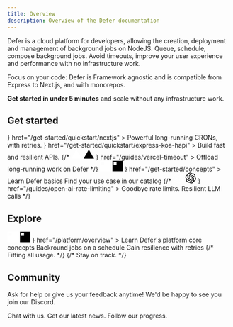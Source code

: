 ```yaml
---
title: Overview
description: Overview of the Defer documentation
---
```


Defer is a cloud platform for developers, allowing the creation, deployment and management of background jobs on NodeJS.
Queue, schedule, compose background jobs. Avoid timeouts, improve your user experience and performance with no infrastructure work.

Focus on your code: Defer is Framework agnostic and is compatible from Express to Next.js, and with monorepos.

**Get started in under 5 minutes** and scale without any infrastructure work.

## Get started

<CardGroup cols={2}>
  <Card
    title="Set up with Next.js"
    icon={
      <svg
        className="fill"
        width="24"
        height="24"
        viewBox=".5 -.2 1023 1024.1"
        xmlns="http://www.w3.org/2000/svg"
      >
        <path d="m478.5.6c-2.2.2-9.2.9-15.5 1.4-145.3 13.1-281.4 91.5-367.6 212-48 67-78.7 143-90.3 223.5-4.1 28.1-4.6 36.4-4.6 74.5s.5 46.4 4.6 74.5c27.8 192.1 164.5 353.5 349.9 413.3 33.2 10.7 68.2 18 108 22.4 15.5 1.7 82.5 1.7 98 0 68.7-7.6 126.9-24.6 184.3-53.9 8.8-4.5 10.5-5.7 9.3-6.7-.8-.6-38.3-50.9-83.3-111.7l-81.8-110.5-102.5-151.7c-56.4-83.4-102.8-151.6-103.2-151.6-.4-.1-.8 67.3-1 149.6-.3 144.1-.4 149.9-2.2 153.3-2.6 4.9-4.6 6.9-8.8 9.1-3.2 1.6-6 1.9-21.1 1.9h-17.3l-4.6-2.9c-3-1.9-5.2-4.4-6.7-7.3l-2.1-4.5.2-200.5.3-200.6 3.1-3.9c1.6-2.1 5-4.8 7.4-6.1 4.1-2 5.7-2.2 23-2.2 20.4 0 23.8.8 29.1 6.6 1.5 1.6 57 85.2 123.4 185.9s157.2 238.2 201.8 305.7l81 122.7 4.1-2.7c36.3-23.6 74.7-57.2 105.1-92.2 64.7-74.3 106.4-164.9 120.4-261.5 4.1-28.1 4.6-36.4 4.6-74.5s-.5-46.4-4.6-74.5c-27.8-192.1-164.5-353.5-349.9-413.3-32.7-10.6-67.5-17.9-106.5-22.3-9.6-1-75.7-2.1-84-1.3zm209.4 309.4c4.8 2.4 8.7 7 10.1 11.8.8 2.6 1 58.2.8 183.5l-.3 179.8-31.7-48.6-31.8-48.6v-130.7c0-84.5.4-132 1-134.3 1.6-5.6 5.1-10 9.9-12.6 4.1-2.1 5.6-2.3 21.3-2.3 14.8 0 17.4.2 20.7 2z"></path>
        <path d="m784.3 945.1c-3.5 2.2-4.6 3.7-1.5 2 2.2-1.3 5.8-4 5.2-4.1-.3 0-2 1-3.7 2.1zm-6.9 4.5c-1.8 1.4-1.8 1.5.4.4 1.2-.6 2.2-1.3 2.2-1.5 0-.8-.5-.6-2.6 1.1zm-5 3c-1.8 1.4-1.8 1.5.4.4 1.2-.6 2.2-1.3 2.2-1.5 0-.8-.5-.6-2.6 1.1zm-5 3c-1.8 1.4-1.8 1.5.4.4 1.2-.6 2.2-1.3 2.2-1.5 0-.8-.5-.6-2.6 1.1zm-7.6 4c-3.8 2-3.6 2.8.2.9 1.7-.9 3-1.8 3-2 0-.7-.1-.6-3.2 1.1z"></path>
      </svg>
    }
    href="/get-started/quickstart/nextjs"
  >
    Powerful long-running CRONs, with retries.
  </Card>
  <Card
    title="Set up with Express"
    icon={
      <svg
        className="fill"
        xmlns="http://www.w3.org/2000/svg"
        viewBox="0 0 32 32"
        width="24"
        height="24"
      >
        <path d="M32 24.795c-1.164.296-1.884.013-2.53-.957l-4.594-6.356-.664-.88-5.365 7.257c-.613.873-1.256 1.253-2.4.944l6.87-9.222-6.396-8.33c1.1-.214 1.86-.105 2.535.88l4.765 6.435 4.8-6.4c.615-.873 1.276-1.205 2.38-.883l-2.48 3.288-3.36 4.375c-.4.5-.345.842.023 1.325L32 24.795zM.008 15.427l.562-2.764C2.1 7.193 8.37 4.92 12.694 8.3c2.527 1.988 3.155 4.8 3.03 7.95H1.48c-.214 5.67 3.867 9.092 9.07 7.346 1.825-.613 2.9-2.042 3.438-3.83.273-.896.725-1.036 1.567-.78-.43 2.236-1.4 4.104-3.45 5.273-3.063 1.75-7.435 1.184-9.735-1.248C1 21.6.434 19.812.18 17.9c-.04-.316-.12-.617-.18-.92q.008-.776.008-1.552zm1.498-.38h12.872c-.084-4.1-2.637-7.012-6.126-7.037-3.83-.03-6.58 2.813-6.746 7.037z"></path>
      </svg>
    }
    href="/get-started/quickstart/express-koa-hapi"
  >
    Build fast and resilient APIs.
  </Card>
  {/* <Card
    title="Get rid of Vercel's timeout"
    icon={
      <>
        <svg
          width="24"
          height="24"
          viewBox="0 0 76 65"
          fill="none"
          xmlns="http://www.w3.org/2000/svg"
          className="hidden dark:block"
        >
          <path d="M37.5274 0L75.0548 65H0L37.5274 0Z" fill="#FFF" />
        </svg>
        <svg
          width="24"
          height="24"
          viewBox="0 0 76 65"
          fill="none"
          xmlns="http://www.w3.org/2000/svg"
          className="dark:hidden"
        >
          <path d="M37.5274 0L75.0548 65H0L37.5274 0Z" fill="#000" />
        </svg>
      </>
    }
    href="/guides/vercel-timeout"
  >
    Offload long-running work on Defer
  </Card> */}
  <Card
    title="Defer 101"
    icon={
      <>
        <svg
          width="24"
          height="24"
          viewBox="0 0 40 41"
          fill="none"
          xmlns="http://www.w3.org/2000/svg"
          className="hidden dark:block"
        >
          <path
            fillRule="evenodd"
            clipRule="evenodd"
            d="M40 0.5V40.5H0V0.5H40ZM15.7143 4.78571H4.28571V16.2143H15.7143V4.78571ZM4.28571 20.5H20V4.78571H25.7143V26.2143H4.28571V20.5ZM4.28571 36.2143V30.5H30V4.78571H35.7143V36.2143H4.28571Z"
            fill="white"
          />
        </svg>
        <svg
          width="24"
          height="24"
          viewBox="0 0 40 41"
          fill="none"
          xmlns="http://www.w3.org/2000/svg"
          className="block dark:hidden"
        >
          <path
            fillRule="evenodd"
            clipRule="evenodd"
            d="M40 0.5V40.5H0V0.5H40ZM15.7143 4.78571H4.28571V16.2143H15.7143V4.78571ZM4.28571 20.5H20V4.78571H25.7143V26.2143H4.28571V20.5ZM4.28571 36.2143V30.5H30V4.78571H35.7143V36.2143H4.28571Z"
            fill="black"
          />
        </svg>
      </>
    }
    href="/get-started/concepts"
  >
    Learn Defer basics
  </Card>
  <Card
    title="Job guides and examples"
    icon="box"
    iconType="light"
    href="/guides/overview"
  >
    Find your use case in our catalog
  </Card>
  {/* <Card
    title="Handle OpenAI rate-limiting"
    icon={
      <>
        <svg
          fill="#FFF"
          width="24"
          height="24"
          viewBox="0 0 24 24"
          role="img"
          xmlns="http://www.w3.org/2000/svg"
          className="hidden dark:block"
        >
          <title>OpenAI icon</title>
          <path d="M22.2819 9.8211a5.9847 5.9847 0 0 0-.5157-4.9108 6.0462 6.0462 0 0 0-6.5098-2.9A6.0651 6.0651 0 0 0 4.9807 4.1818a5.9847 5.9847 0 0 0-3.9977 2.9 6.0462 6.0462 0 0 0 .7427 7.0966 5.98 5.98 0 0 0 .511 4.9107 6.051 6.051 0 0 0 6.5146 2.9001A5.9847 5.9847 0 0 0 13.2599 24a6.0557 6.0557 0 0 0 5.7718-4.2058 5.9894 5.9894 0 0 0 3.9977-2.9001 6.0557 6.0557 0 0 0-.7475-7.0729zm-9.022 12.6081a4.4755 4.4755 0 0 1-2.8764-1.0408l.1419-.0804 4.7783-2.7582a.7948.7948 0 0 0 .3927-.6813v-6.7369l2.02 1.1686a.071.071 0 0 1 .038.052v5.5826a4.504 4.504 0 0 1-4.4945 4.4944zm-9.6607-4.1254a4.4708 4.4708 0 0 1-.5346-3.0137l.142.0852 4.783 2.7582a.7712.7712 0 0 0 .7806 0l5.8428-3.3685v2.3324a.0804.0804 0 0 1-.0332.0615L9.74 19.9502a4.4992 4.4992 0 0 1-6.1408-1.6464zM2.3408 7.8956a4.485 4.485 0 0 1 2.3655-1.9728V11.6a.7664.7664 0 0 0 .3879.6765l5.8144 3.3543-2.0201 1.1685a.0757.0757 0 0 1-.071 0l-4.8303-2.7865A4.504 4.504 0 0 1 2.3408 7.872zm16.5963 3.8558L13.1038 8.364 15.1192 7.2a.0757.0757 0 0 1 .071 0l4.8303 2.7913a4.4944 4.4944 0 0 1-.6765 8.1042v-5.6772a.79.79 0 0 0-.407-.667zm2.0107-3.0231l-.142-.0852-4.7735-2.7818a.7759.7759 0 0 0-.7854 0L9.409 9.2297V6.8974a.0662.0662 0 0 1 .0284-.0615l4.8303-2.7866a4.4992 4.4992 0 0 1 6.6802 4.66zM8.3065 12.863l-2.02-1.1638a.0804.0804 0 0 1-.038-.0567V6.0742a4.4992 4.4992 0 0 1 7.3757-3.4537l-.142.0805L8.704 5.459a.7948.7948 0 0 0-.3927.6813zm1.0976-2.3654l2.602-1.4998 2.6069 1.4998v2.9994l-2.5974 1.4997-2.6067-1.4997Z" />
        </svg>
        <svg
          fill="#000"
          width="24"
          height="24"
          viewBox="0 0 24 24"
          role="img"
          xmlns="http://www.w3.org/2000/svg"
          className="dark:hidden"
        >
          <title>OpenAI icon</title>
          <path d="M22.2819 9.8211a5.9847 5.9847 0 0 0-.5157-4.9108 6.0462 6.0462 0 0 0-6.5098-2.9A6.0651 6.0651 0 0 0 4.9807 4.1818a5.9847 5.9847 0 0 0-3.9977 2.9 6.0462 6.0462 0 0 0 .7427 7.0966 5.98 5.98 0 0 0 .511 4.9107 6.051 6.051 0 0 0 6.5146 2.9001A5.9847 5.9847 0 0 0 13.2599 24a6.0557 6.0557 0 0 0 5.7718-4.2058 5.9894 5.9894 0 0 0 3.9977-2.9001 6.0557 6.0557 0 0 0-.7475-7.0729zm-9.022 12.6081a4.4755 4.4755 0 0 1-2.8764-1.0408l.1419-.0804 4.7783-2.7582a.7948.7948 0 0 0 .3927-.6813v-6.7369l2.02 1.1686a.071.071 0 0 1 .038.052v5.5826a4.504 4.504 0 0 1-4.4945 4.4944zm-9.6607-4.1254a4.4708 4.4708 0 0 1-.5346-3.0137l.142.0852 4.783 2.7582a.7712.7712 0 0 0 .7806 0l5.8428-3.3685v2.3324a.0804.0804 0 0 1-.0332.0615L9.74 19.9502a4.4992 4.4992 0 0 1-6.1408-1.6464zM2.3408 7.8956a4.485 4.485 0 0 1 2.3655-1.9728V11.6a.7664.7664 0 0 0 .3879.6765l5.8144 3.3543-2.0201 1.1685a.0757.0757 0 0 1-.071 0l-4.8303-2.7865A4.504 4.504 0 0 1 2.3408 7.872zm16.5963 3.8558L13.1038 8.364 15.1192 7.2a.0757.0757 0 0 1 .071 0l4.8303 2.7913a4.4944 4.4944 0 0 1-.6765 8.1042v-5.6772a.79.79 0 0 0-.407-.667zm2.0107-3.0231l-.142-.0852-4.7735-2.7818a.7759.7759 0 0 0-.7854 0L9.409 9.2297V6.8974a.0662.0662 0 0 1 .0284-.0615l4.8303-2.7866a4.4992 4.4992 0 0 1 6.6802 4.66zM8.3065 12.863l-2.02-1.1638a.0804.0804 0 0 1-.038-.0567V6.0742a4.4992 4.4992 0 0 1 7.3757-3.4537l-.142.0805L8.704 5.459a.7948.7948 0 0 0-.3927.6813zm1.0976-2.3654l2.602-1.4998 2.6069 1.4998v2.9994l-2.5974 1.4997-2.6067-1.4997Z" />
        </svg>
      </>
    }
    href="/guides/open-ai-rate-limiting"
  >
    Goodbye rate limits. Resilient LLM calls
  </Card> */}
</CardGroup>

## Explore

<CardGroup cols={2}>
  <Card
    title="Defer, under the hood"
    icon={
      <>
        <svg
          width="24"
          height="24"
          viewBox="0 0 40 41"
          fill="none"
          xmlns="http://www.w3.org/2000/svg"
          className="hidden dark:block"
        >
          <path
            fillRule="evenodd"
            clipRule="evenodd"
            d="M40 0.5V40.5H0V0.5H40ZM15.7143 4.78571H4.28571V16.2143H15.7143V4.78571ZM4.28571 20.5H20V4.78571H25.7143V26.2143H4.28571V20.5ZM4.28571 36.2143V30.5H30V4.78571H35.7143V36.2143H4.28571Z"
            fill="white"
          />
        </svg>
        <svg
          width="24"
          height="24"
          viewBox="0 0 40 41"
          fill="none"
          xmlns="http://www.w3.org/2000/svg"
          className="block dark:hidden"
        >
          <path
            fillRule="evenodd"
            clipRule="evenodd"
            d="M40 0.5V40.5H0V0.5H40ZM15.7143 4.78571H4.28571V16.2143H15.7143V4.78571ZM4.28571 20.5H20V4.78571H25.7143V26.2143H4.28571V20.5ZM4.28571 36.2143V30.5H30V4.78571H35.7143V36.2143H4.28571Z"
            fill="black"
          />
        </svg>
      </>
    }
    href="/platform/overview"
  >
    Learn Defer's platform core concepts
  </Card>
  <Card
    title="Recurring jobs"
    icon="clock"
    iconType="light"
    href="/features/cron"
  >
    Backround jobs on a schedule
  </Card>
  <Card
    title="Configuring Retries"
    icon="repeat"
    iconType="light"
    href="/features/retries"
  >
    Gain resilience with retries
  </Card>
  {/* <Card
    title="Plans & Limits"
    icon={"bolt"}
    iconType={"light"}
    href="/platform/limits"
  >
    Fitting all usage.
  </Card> */}
  {/* <Card
    title="Changelogs"
    icon={"book"}
    iconType={"light"}
    href="/platform/changelog"
  >
    Stay on track.
  </Card> */}
</CardGroup>

## Community

Ask for help or give us your feedback anytime! We'd be happy to see you join our Discord.

<CardGroup cols={3}>
  <Card title="Discord" icon={"discord"} href="https://discord.gg/x2v84Vqsk6">
    Chat with us.
  </Card>
  <Card title="Twitter" icon={"twitter"} href="https://twitter.com/defer_run">
    Get our latest news.
  </Card>
  <Card
    title="GitHub"
    icon={"github"}
    href="https://github.com/defer-run/defer"
  >
    Follow our progress.
  </Card>
</CardGroup>

